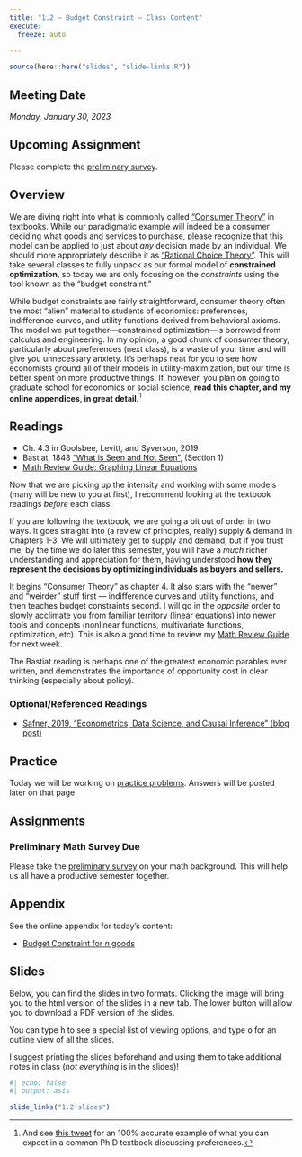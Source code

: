 ```yaml
---
title: "1.2 — Budget Constraint — Class Content"
execute:
  freeze: auto

---
```


```r
source(here::here("slides", "slide-links.R"))
```

::: {.callout-note appearance=minimal}
# Meeting Date
*Monday, January 30, 2023*
:::

::: callout-warning
# Upcoming Assignment
Please complete the [preliminary survey](/assignments/00-preliminary-survey.qmd).
:::

## <i class="fas fa-info-circle fa-lg"></i> Overview

We are diving right into what is commonly called ["Consumer Theory"](https://en.wikipedia.org/wiki/Consumer_choice) in textbooks. While our paradigmatic example will indeed be a consumer deciding what goods and services to purchase, please recognize that this model can be applied to just about *any* decision made by an individual. We should more appropriately describe it as ["Rational Choice Theory"](https://en.wikipedia.org/wiki/Rational_choice_theory). This will take several classes to fully unpack as our formal model of **constrained optimization**, so today we are only focusing on the *constraints* using the tool known as the "budget constraint."

While budget constraints are fairly straightforward, consumer theory often the most "alien" material to students of economics: preferences, indifference curves, and utility functions derived from behavioral axioms. The model we put together—constrained optimization—is borrowed from calculus and engineering. In my opinion, a good chunk of consumer theory, particularly about preferences (next class), is a waste of your time and will give you unnecessary anxiety. It's perhaps neat for you to see how economists ground all of their models in utility-maximization, but our time is better spent on more productive things. If, however, you plan on going to graduate school for economics or social science, **read this chapter, and my online appendices, in great detail.**^[And see [this tweet](https://twitter.com/graykimbrough/status/1291017699481575424) for an 100% accurate example of what you can expect in a common Ph.D textbook discussing preferences.]

## <i class="fas fa-book-reader fa-lg"></i> Readings

- <i class="fas fa-book"></i> Ch. 4.3 in Goolsbee, Levitt, and Syverson, 2019
- <i class="fas fa-external-link-square-alt"></i> Bastiat, 1848 [“What is Seen and Not Seen”](https://www.econlib.org/library/Bastiat/basEss.html?chapter_num=4#book-reader), (Section 1)
- <i class="fas fa-external-link-square-alt"></i> [Math Review Guide: Graphing Linear Equations ](https://micros23.classes.ryansafner.com/resources/math/graphing.html)

Now that we are picking up the intensity and working with some models (many will be new to you at first), I recommend looking at the textbook readings *before* each class.

If you are following the textbook, we are going a bit out of order in two ways. It goes straight into (a review of principles, really) supply & demand in Chapters 1-3. We will ultimately get to supply and demand, but if you trust me, by the time we do later this semester, you will have a *much* richer understanding and appreciation for them, having understood **how they represent the decisions by optimizing individuals as buyers and sellers.**

It begins "Consumer Theory" as chapter 4. It also stars with the "newer" and "weirder" stuff first — indifference curves and utility functions, and then teaches budget constraints second. I will go in the *opposite* order to slowly acclimate you from familiar territory (linear equations) into newer tools and concepts (nonlinear functions, multivariate functions, optimization, etc). This is also a good time to review my [Math Review Guide](/files/math_review_guide.pdf) for next week.

The Bastiat reading is perhaps one of the greatest economic parables ever written, and demonstrates the importance of opportunity cost in clear thinking (especially about policy).

### Optional/Referenced Readings

- [<i class="fas fa-external-link-square-alt"></i> Safner, 2019, "Econometrics, Data Science, and Causal Inference" (blog post)](https://ryansafner.com/post/econometrics-data-science-and-causal-inference/)

## <i class="fas fa-dumbbell"></i> Practice

Today we will be working on [practice problems](/practice/1.2-practice). Answers will be posted later on that page.

## <i class="fas fa-laptop-code"></i> Assignments

### Preliminary Math Survey Due

Please take the [preliminary survey](/assignment/00-preliminary-survey) on your math background. This will help us all have a productive semester together.

## <i class="fas fa-sigma"></i> Appendix

See the online appendix for today's content:

- [Budget Constraint for $n$ goods](/resources/appendices/1.2-appendix.html#budget-constraint-for-n-goods)

## <i class="fas fa-chalkboard-teacher"></i> Slides

Below, you can find the slides in two formats. Clicking the image will bring you to the html version of the slides in a new tab. The lower button will allow you to download a PDF version of the slides. 

::: callout-tip
You can type <kbd>h</kbd> to see a special list of viewing options, and type <kbd>o</kbd> for an outline view of all the slides.
:::

I suggest printing the slides beforehand and using them to take additional notes in class (*not everything* is in the slides)!

```r
#| echo: false
#| output: asis

slide_links("1.2-slides")
```

